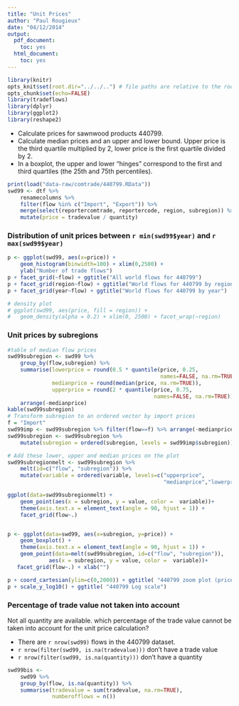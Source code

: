 ```yaml
---
title: "Unit Prices"
author: "Paul Rougieux"
date: "04/12/2014"
output:
  pdf_document:
    toc: yes
  html_document:
    toc: yes
---
```

```r
library(knitr)
opts_knit$set(root.dir="../../..") # file paths are relative to the root of the project directory
opts_chunk$set(echo=FALSE)
library(tradeflows)
library(dplyr)
library(ggplot2)
library(reshape2)
``` 

* Calculate prices for sawnwood products 440799.
* Calculate median prices and an upper and lower bound. Upper price is the third quartile multiplied by 2, lower price is the first quartile divided by 2.
* In a boxplot, the upper and lower "hinges" correspond to the first and third quartiles (the 25th and 75th percentiles).


```r
print(load("data-raw/comtrade/440799.RData"))
swd99 <- dtf %>% 
    renamecolumns %>%
    filter(flow %in% c("Import", "Export")) %>%
    merge(select(reportercomtrade, reportercode, region, subregion)) %>%
    mutate(price = tradevalue / quantity)
```

### Distribution of unit prices between `r min(swd99$year)` and `r max(swd99$year)`

```r
p <- ggplot(swd99, aes(x=price)) + 
    geom_histogram(binwidth=100) + xlim(0,2500) +
    ylab("Number of trade flows")
p + facet_grid(~flow) + ggtitle("All world flows for 440799")
p + facet_grid(region~flow) + ggtitle("World flows for 440799 by regions")
p + facet_grid(year~flow) + ggtitle("World flows for 440799 by year")

# density plot
# ggplot(swd99, aes(price, fill = region)) +
#   geom_density(alpha = 0.2) + xlim(0, 2500) + facet_wrap(~region)

```

### Unit prices by subregions
```r
#table of median flow prices
swd99subregion <- swd99 %>% 
    group_by(flow,subregion) %>%
    summarise(lowerprice = round(0.5 * quantile(price, 0.25, 
                                                names=FALSE, na.rm=TRUE)),
              medianprice = round(median(price, na.rm=TRUE)),
              upperprice = round(2 * quantile(price, 0.75,
                                              names=FALSE, na.rm=TRUE))) %>%
    arrange(-medianprice)
kable(swd99subregion)
# Transform subregion to an ordered vector by import prices
f = "Import"
swd99imp <- swd99subregion %>% filter(flow==f) %>% arrange(-medianprice)
swd99subregion <- swd99subregion %>% 
    mutate(subregion = ordered(subregion, levels = swd99imp$subregion)) 

# Add these lower, upper and median prices on the plot
swd99subregionmelt <- swd99subregion %>% 
    melt(id=c("flow", "subregion")) %>%
    mutate(variable = ordered(variable, levels=c("upperprice",
                                                 "medianprice","lowerprice" )))

ggplot(data=swd99subregionmelt) +
    geom_point(aes(x = subregion, y = value, color =  variable))+
    theme(axis.text.x = element_text(angle = 90, hjust = 1)) +
    facet_grid(flow~.)


p <- ggplot(data=swd99, aes(x=subregion, y=price)) +
    geom_boxplot() + 
    theme(axis.text.x = element_text(angle = 90, hjust = 1)) +
    geom_point(data=melt(swd99subregion, id=c("flow", "subregion")),
             aes(x = subregion, y = value, color =  variable))+
   facet_grid(flow~.) + xlab("")

p + coord_cartesian(ylim=c(0,2000)) + ggtitle( "440799 zoom plot (price<2000$)") 
p + scale_y_log10() + ggtitle( "440799 Log scale") 
```

### Percentage of trade value not taken into account
Not all quantity are available. which percentage of the trade value cannot be taken into account for the unit price calculation? 

* There are `r nrow(swd99)` flows in the 440799 dataset. 
* `r nrow(filter(swd99, is.na(tradevalue)))` don't have a trade value
* `r nrow(filter(swd99, is.na(quantity)))` don't have a quantity

```r
swd99bis <- 
    swd99 %>% 
    group_by(flow, is.na(quantity)) %>%
    summarise(tradevalue = sum(tradevalue, na.rm=TRUE),
              numberofflows = n()) 
```
